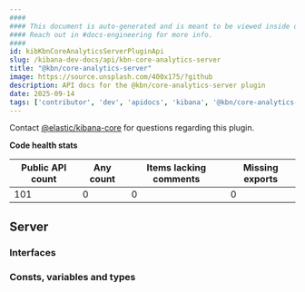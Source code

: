 ```yaml
---
####
#### This document is auto-generated and is meant to be viewed inside our experimental, new docs system.
#### Reach out in #docs-engineering for more info.
####
id: kibKbnCoreAnalyticsServerPluginApi
slug: /kibana-dev-docs/api/kbn-core-analytics-server
title: "@kbn/core-analytics-server"
image: https://source.unsplash.com/400x175/?github
description: API docs for the @kbn/core-analytics-server plugin
date: 2025-09-14
tags: ['contributor', 'dev', 'apidocs', 'kibana', '@kbn/core-analytics-server']
---
```




Contact [@elastic/kibana-core](https://github.com/orgs/elastic/teams/kibana-core) for questions regarding this plugin.

**Code health stats**

| Public API count  | Any count | Items lacking comments | Missing exports |
|-------------------|-----------|------------------------|-----------------|
| 101 | 0 | 0 | 0 |

## Server

### Interfaces
<DocDefinitionList data={kbnCoreAnalyticsServerObj.server.interfaces}/>

### Consts, variables and types
<DocDefinitionList data={kbnCoreAnalyticsServerObj.server.misc}/>

